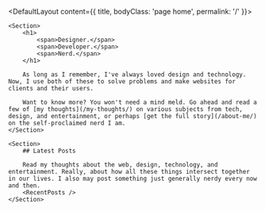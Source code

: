

<DefaultLayout content={{ title, bodyClass: 'page home', permalink: '/' }}>

	<Section>
		<h1>
			<span>Designer.</span>
			<span>Developer.</span>
			<span>Nerd.</span>
		</h1>

		As long as I remember, I've always loved design and technology. Now, I use both of these to solve problems and make websites for clients and their users.

		Want to know more? You won't need a mind meld. Go ahead and read a few of [my thoughts](/my-thoughts/) on various subjects from tech, design, and entertainment, or perhaps [get the full story](/about-me/) on the self-proclaimed nerd I am.
	</Section>

	<Section>
		## Latest Posts

		Read my thoughts about the web, design, technology, and entertainment. Really, about how all these things intersect together in our lives. I also may post something just generally nerdy every now and then.
		<RecentPosts />
	</Section>

</DefaultLayout>
